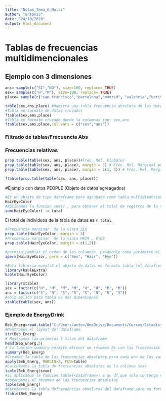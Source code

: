 ```yaml
---
title: "Notas_Tema_6_Multi"
author: "antonio"
date: "24/10/2020"
output: html_document
---
```


# Tablas de frecuencias multidimencionales
## Ejemplo con 3 dimensiones 
```r
ans= sample(c("SI","NO"), size=100, replace= TRUE)
sex= sample(c("H","M"), size=100, replace= TRUE)
place= sample(c("san francisco","barcelona","madrid", "valencia","betis"), size=100, replace= TRUE)

table(sex,ans,place) #Muestra una tabla frecuencia absoluta de los datos
#Tabla en formato de datos cruzados 
ftable(sex,ans,place)
#Tabla en formato cruzado donde la columnas son: sex,ans
ftable(sex,ans,place,col.vars = c("sex","ans"))
```

### Filtrado de tablas/Frecuencia Abs

<!-- ```{r} -->
<!-- table(sex, ans, place)["M", "SI", "barcelons"] -->
<!-- table(sex, ans, place)[ , "Si", "madrid"] -->
<!-- table(sex, ans, place)[ , "NO", ] -->
<!-- table(sex, ans, place)["M", , "valencia"] -->
<!-- ``` -->


### Frecuencias relativas 
```r
prop.table(table(sex, ans, place))#Frec. Rel. Globales
prop.table(table(sex, ans, place), margin = 3) # Frec. Rel. Marginal por Lugar
prop.table(table(sex, ans, place), margin = c(1, 3)) # Frec. Rel. Marg. por Sexo y País

ftable(prop.table(table(sex, ans, place)))
```

#Ejamplo con datos PEOPLE (Objeto de datos agreagados)


```r
#Es un objeto de tipo dataframe pero agrupado como tabla multidimensional 
HairEyeColor
#Aplicamos la funcion sum() , para obtener el total de regitros de la tabla
sum(HairEyeColor) -> total
```

El total de individuos de la tabla de datos es `r total`.

```r
#Frecuencia marginar  de la viata SEX
prop.table(HairEyeColor, margin = 3)
#Frecuencia marginar  de la viata HAIR , EYES
prop.table(HairEyeColor, margin = c(1,2))
```

```r
#permite cambiar el orden de las columnas  pasándole como parámetro el orden de las columna
aperm(HairEyeColor, perm = c("Sex", "Hair", "Eye"))
```

```r
#Esta libreria muestrA el objeto de datos en formato tabla (el datafreme antes del agrupado).
library(kableExtra)
kable(HairEyeColor)
```

```r
library(xtable)
sex = factor(c("H", "M", "M", "M", "H", "H", "M", "M"))
ans = factor(c("S", "N", "S", "S", "S", "N", "N", "S"))
#Solo aplica para tabla de dos dimensiones 
xtable(table(sex, ans))
```



### Ejemplo de EnergyDrink

```r
Beb_Energ=read.table("C:/Users/anton/OneDrive/Documents/Cursos/Estadistica descriptiva R y Python/Repositorio/curso_r_basico/data/EnergyDrink",header=TRUE)
#Mostramos el layout del dataframe
str(Beb_Energ)
# Mostramos las primeras 5 filas del dataframe
head(Beb_Energ,5)
# La funcion summary permite obtener un resumen de con las frecuencias absolutas de cada variable
summary(Beb_Energ)
#Creamos la tabla de las frecuencias absolutas para cada una de las variables por separado 
apply(Beb_Energ, MARGIN=2, FUN=table)
#Calculamos la tabla de frecuencias absolutas de la columna sexo
table(Beb_Energ$sexo)
#Si aplicamos la funcion table(<dataframe>) a un df,que solo contenga variable cualitativas
#obtendemos el resumen de las frecuencias absolutas
table(Beb_Energ)
#Obtenermos la tabla defrecuencias absolutas del dataframe pero en formato plano-multidimensional
ftable(Beb_Energ)

```



